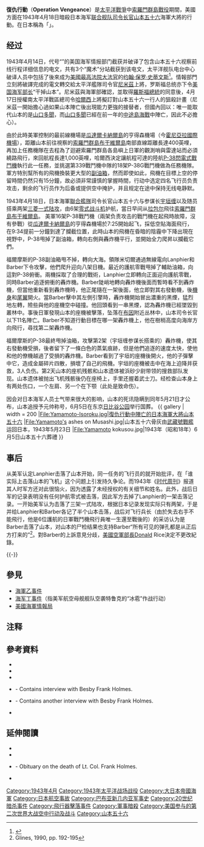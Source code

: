 {{NoteTA
|G1=地名
|1=zh-cn:战列舰; zh-tw:戰艦; zh-hk:戰艦;
}}
{{Expand|time=2011-1-15}}
{{FixBunching|beg}}
{{Infobox Military Conflict
|conflict=復仇行動（Operation Vengeance）
|partof=[[第二次世界大戰|第二次世界大戰]][[太平洋戰爭|太平洋戰爭]]
|image=[[File:Yamamoto's_airplane_crash.jpg|220px]]
|caption=遭擊落的山本五十六座機残骸
|date=1943年4月18日
|place=南太平洋[[布干維爾島|布干維爾島]]
|result=美軍任務成功，山本五十六死亡
|combatant1={{flag|USA|1912}}
|combatant2={{Flag|Empire of Japan}}
|commander1={{flagicon|USA|1912}} [[小威廉·海爾賽|小威廉·海爾賽]]<br>{{flagicon|USA|1912}} [[馬克·米契爾|馬克·米契爾]]<br>
|commander2={{flagicon|Japan|naval}} [[山本五十六|山本五十六]]{{KIA}}<br>{{flagicon|Japan|naval}} [[宇垣纏|宇垣纏]]
|strength1=16架[[P-38閃電式戰鬥機|P-38閃電式戰鬥機]]
|strength2=2架[[一式陸上攻擊機|一式陸上攻擊機]]<br>6架A6M2 [[零式艦上戰鬥機|零式艦上戰鬥機]]
|casualties1=1架P-38失蹤（日軍柳谷謙治稱被其擊落）<br>1名飛行員失蹤
|casualties2=2架一式陸上攻擊機墜毀，<br>山本五十六在內19人死亡
}}
{{FixBunching|mid}}
{{Campaignbox Solomons}}
{{FixBunching|end}}

'''復仇行動'''（'''Operation Vengeance'''）是[[太平洋戰爭|太平洋戰爭]]中[[索羅門群島戰役|索羅門群島戰役]]期間，美國方面在1943年4月18日暗殺日本海军[[联合舰队司令长官|联合舰队司令长官]][[山本五十六|山本五十六]]海軍大將的行動。在日本稱為「{{lang|ja|'''海軍甲事件'''}}」。

==经过==
1943年4月14日，代号“{{le|魔術 (密碼學)|Magic (cryptography)|魔术}}”的美国海军情报部门截获并破译了包含山本五十六视察前线行程详细信息的电文，共有3个“魔术”分站截获到该电文，太平洋舰队电台中心破译人员中包括了後來成为[[美國最高法院大法官|美國最高法院大法官]]的[[约翰·保罗·史蒂文斯|约翰·保罗·史蒂文斯]]<ref>{{cite web | title=After Stevens-What Will the Supreme Court Be Like Without Justice John Paul Stevens | url=http://www.newyorker.com/reporting/2010/03/22/100322fa_fact_toobin | author=Jeffrey Toobin | date=2010-03-22 | work=[[紐約客|紐約客]] | access-date=2014-02-11 | archive-date=2010-03-16 | archive-url=https://web.archive.org/web/20100316220548/http://www.newyorker.com/reporting/2010/03/22/100322fa_fact_toobin | dead-url=no }}{{en}}</ref>。情報部門立刻將破譯完成的電文轉交給太平洋艦隊司令官[[尼米茲|尼米茲]]上將，罗斯福总统亦下令[[美国海军部长|美国海军部长]]{{link-en|弗兰克·诺克斯|Frank Knox}}“干掉山本”。尼米茲與海軍部確認，並取得[[富兰克林·德拉诺·罗斯福|羅斯福總統]]的同意後，4月17日授權南太平洋戰區總司令[[小威廉·哈尔西|哈爾西]]上將擬訂對山本五十六一行人的狙殺計畫（尼米茲一開始擔心過如果山本陣亡後出現能力更強的接替者，但國內回以：唯一能取代山本的是[[山口多聞|山口多聞]]，而[[山口多聞|山口多聞]]已經在前一年的[[中途島海戰|中途島海戰]]中陣亡，因此不必擔心）。

由於此時美軍控制的最前線機場是[[瓜達爾卡納爾島|瓜達爾卡納爾島]]的亨得森機場（今[[霍尼亞拉國際機場|霍尼亞拉國際機場]]），距離山本前往視察的[[索羅門群島|索羅門群島]][[布干維爾島|布干維爾島]]南部直線距離長達400英哩，再加上任務機隊在去程為了迴避索羅門群島各島嶼上日軍的觀測哨與雷達站而必須繞路飛行，來回航程長達1,000英哩，哈爾西決定讓航程可達的陸航[[P-38閃電式戰鬥機|P-38閃電式戰鬥機]]執行此一任務，並挑選第339戰鬥機中隊的18架P-38G戰鬥機做為任務機隊。軍方特別幫所有的飛機換裝更大型的[[副油箱|副油箱]]，然而即使如此，飛機在目標上空的停留時間仍然只有15分鐘，故必須非常謹慎的掌握時間，行动中选定四名飞行员负责攻击，剩余的飞行员作为后备或提供空中掩护，并且规定在途中保持无线电静默。

1943年4月18日，日本海軍[[聯合艦隊|聯合艦隊]]司令长官山本五十六与参谋长[[宇垣缠|宇垣缠]]以及随员搭乘两架[[一式陸上攻擊機|三菱一式陆攻]]，由6架[[零式战斗机|零式战斗机]]护航，當日早间从[[拉包尔|拉包尔]]飛往[[索羅門群島|索羅門群島]][[布干維爾島|布干維爾島]]。
美軍16架P-38戰鬥機（兩架负责攻击的戰鬥機在起飛時故障，沒有參戰）從[[瓜達爾卡納爾島|瓜達爾卡納爾島]]的亨得森機場於7:25開始起飞，採低空貼海面飛行，在9:34提前一分鐘到達了攔截位置，此時山本的飛機在昏暗的陰霾中下降出現在視野中，P-38甩掉了副油箱，轉向右側與轟炸機平行，並開始全力爬昇以攔截它們。

福爾摩斯的P-38副油箱甩不掉，轉向大海。領隊米切爾通過無線電向Lanphier和Barber下令攻擊，他們爬升迎向八架日機。最近的護航零戰甩掉了輔助油箱，向這對P-38俯衝。兩機採取了合理的戰術，Lanphier立即轉向正面迎向護航零戰，同時Barber追逐俯衝的轟炸機。Barber陡峭地轉向轟炸機後面而暫時看不到轟炸機，但當他重新看到轟炸機時，他正尾隨在一架後面，他立即對其右發動機，後[[機身|機身]]和[[尾翼|尾翼]]開火。當Barber擊中其左側引擎時，轟炸機開始冒出濃重的黑煙，猛烈地左轉，險些與他的座機空中碰撞。他回頭看到一串黑煙，認為轟炸機已經墜毀到叢林中。事後日軍發現山本的座機被擊落，坠落在[[布因_(巴布亚新几内亚)|布因]]附近丛林中，山本司令长官以下11名陣亡。Barber不知道行動目標在哪一架轟炸機上，他在樹梢高度向海岸方向飛行，尋找第二架轟炸機。

福爾摩斯的P-38最終甩掉油箱，攻擊第2架（宇垣缠参谋长搭乘的）轟炸機，使其右發動機受損，後者留下了一條白色的蒸氣痕跡，但是他們追逐的速度太快，使他和他的僚機越過了受損的轟炸機。Barber看到了宇垣的座機後開火，他的子彈擊中它，造成金屬碎片四散，損壞了自己的飛機。宇垣的座機被击中在海上迫降并获救，3人负伤。第2天山本的座机残骸和山本遗体被浜砂少尉带领的搜救部队发现。山本遗体被抛出飞机残骸後仍在座椅上，手里还握着武士刀。经检查山本身上有两处伤口，一个左肩、另一个在下颚（此处是致命伤）。

因会对日本海军人员士气带来很大的影响，山本的死讯隐瞒到同年5月21日才公布，山本追授予元帅称号，6月5日在东京[[日比谷公园|日比谷公园]]举行国葬。
{{ gallery | width = 200
|File:Yamamoto-Isoroku.jpg|復仇行動中陣亡的日本海軍大將[[山本五十六|山本五十六]]
|File:Yamamoto's ashes on Musashi.jpg|山本五十六骨灰由[[武藏號戰艦|武藏號戰艦]]运回日本，1943年5月23日
|File:Yamamoto kokusou.jpg|1943年（昭和18年）6月5日山本五十六葬禮
}}

== 事后 ==
从美军认定Lanphier击落了山本开始，同一任务的飞行员的就开始批评，在「谁实际上击落山本的飞机」这个问题上引发持久争论。而1943年《[[时代周刊|时代周刊]]》报道其人时军方还对此很恼火，因为透露了未经授权的有关细节和姓名。此外，战后日军的记录表明没有任何护航零式被击落，因此军方去掉了Lanphier的一架击落记录。一开始美军认为击落了三架一式陆攻，根据日本记录发现实际只有两架，于是并给Lanphier和Barber各记了半个山本击落，战后对{{link-en|柳谷謙治|Kenji Yanagiya}}飞行兵长（由於失去右手不能飛行，他是6位護航的日軍戰鬥機飛行員唯一生還至戰後的）的采访认为是Barber击落了山本，对山本的尸检结果也支持Barber“所有可见的弹孔都是从正后方打来的”<ref>Glines, 1990, pp. 192-195</ref>。{{link-en|空军审查委员会局|Air Force Review Boards Agency}}對Barber的上訴意見分歧，[[美國空軍部長|美國空軍部長]]Donald Rice決定不更改紀錄。

{{-}}

==參見==
*[[海軍乙事件|海軍乙事件]]
*[[冰雹行动|海军丁事件]]（指美军航空母舰舰队空袭特鲁克的“冰雹”作战行动）
*[[美國海軍情報局|美國海軍情報局]]

==注释==
<references />
{{reflist}}

==參考資料==
*{{cite book| last = Davis| first = Burke| authorlink =| coauthors = | year = 1969| chapter = | title = Get Yamamoto| url = https://archive.org/details/getyamamoto00davi| publisher = [[Random_House|Random House]]| location = New York| id = ASIN B0006BZ2OC}}
*{{cite book| last = Davis| first = Donald A.| authorlink =| coauthors = | year = 2005| chapter =| title = Lightning Strike: The Secret Mission to Kill Admiral Yamamoto and Avenge Pearl Harbor| url = https://archive.org/details/lightningstrikes0000davi| publisher = [[St._Martin's_Press|St. Martin's Press]]| location = New York| isbn = 0-312-30906-6}}
*{{cite book| last = Glines| first = Carroll V.| authorlink =| coauthors = | year = 1990| chapter =| title = Attack on Yamamoto| url = https://archive.org/details/attackonyamamoto00glin| publisher = [[Crown_Publishing_Group|Crown]] (1st edition)| location = New York| isbn = 0-517-57728-3}}
*{{cite book| last = Hammel| first = Eric| authorlink = Eric M. Hammel| coauthors = | year = 1992 (2000 reissue)| chapter =| title = Aces Against Japan: The American Aces Speak| publisher = Pacifica Press| location =| isbn = 0-935553-43-6
}}- Contains interview with Besby Frank Holmes.
*{{cite book| last = Hammel| first = Eric| authorlink = Eric M. Hammel| coauthors = | year = 1996| chapter =| title = Aces Against Japan II: The American Aces Speak| publisher = Pacifica Press| location =| isbn = 0-935553-14-2}}- Contains another interview with Besby Frank Holmes.
*{{cite web| last = Kyodo News| first = | authorlink = Kyodo News| coauthors = | date = | year = September 29, 2008| month = | url = http://search.japantimes.co.jp/cgi-bin/nn20080929a3.html| title = Use of outdated code led to ambush that killed Yamamoto, U.S. files show| format = Newspaper article| work = [[Japan_Times|Japan Times]]| pages = | publisher = | language = | accessdate = September 29, 2008| archive-date = 2012-09-19| archive-url = https://web.archive.org/web/20120919142626/http://www.japantimes.co.jp/text/nn20080929a3.html| dead-url = no}}

==延伸閱讀==
*{{cite book
 | last = Canning
 | first = Douglas S.
 | authorlink =
 | coauthors =
 | date = May, 2006, Volume 89, Number 5, pp 7-8
 | chapter = Who Shot Down Yamamoto?, letter,
 | title = Air Force Magazine
 | publisher = Air Force Association
 | location = Arlington, VA, USA
 | id =
}}
*{{cite book
 | last = Grant
 | first = Rebecca
 | authorlink =
 | coauthors =
 | date = March, 2006, Volume 89, Number 3, p. 62
 | chapter = Magic and Lightning
 | title = Air Force Magazine
 | publisher = Air Force Association
 | location = Arlington, VA, USA
 | id =
}}
*{{cite book
 | last = Holley
 | first = Joe
 | authorlink =
 | coauthors =
 | date = July 27, 2006, page B7（Obituaries）
 | chapter = Besby Frank Holmes; WWII Fighter Pilot
 | title = The Washington Post
 | publisher =
 | location = Washington, DC, USA
 | id =
}}- Obituary on the death of Lt. Col. Frank Holmes.
*{{cite book
 | last = Kahn
 | first = David
 | authorlink =
 | coauthors =
 | year = 1996
 | chapter = Chapter 17: The Scrutable Orientals; pp 595-601
 | title = The Codebreakers: The Comprehensive History of Secret Communication from Ancient Times to the Internet, Revised and Updated
 | publisher = Scribner
 | location = New York, NY, USA
 | id = ISBN 0684831309
}}

[[Category:1943年4月|Category:1943年4月]]
[[Category:1943年太平洋战场战役|Category:1943年太平洋战场战役]]
[[Category:大日本帝國海軍|Category:大日本帝國海軍]]
[[Category:日本航空事故|Category:日本航空事故]]
[[Category:巴布亚新几内亚军事史|Category:巴布亚新几内亚军事史]]
[[Category:20世纪暗杀事件|Category:20世纪暗杀事件]]
[[Category:飛行器擊落事件|Category:飛行器擊落事件]]
[[Category:軍事暗殺|Category:軍事暗殺]]
[[Category:美国参与的第二次世界大战空中行动及战斗|Category:美国参与的第二次世界大战空中行动及战斗]]
[[Category:山本五十六|Category:山本五十六]]